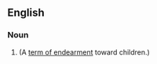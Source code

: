 ==English==

===Noun===
{{head|en|noun plural form}}

# {{plural of|little one|lang=en}} (A [[term of endearment]] toward children.)